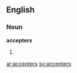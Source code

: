 ==English==
===Noun===
'''accepters'''
# {{plural of|[[accepter]]}}

[[ar:accepters]]
[[sv:accepters]]